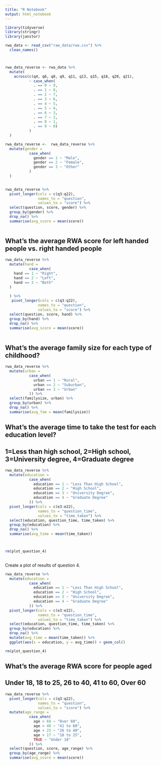 ```yaml
---
title: "R Notebook"
output: html_notebook
---
```


```r
library(tidyverse)
library(stringr)
library(janitor)

rwa_data <- read_csv("raw_data/rwa.csv") %>% 
  clean_names()



rwa_data_reverse <- rwa_data %>% 
  mutate(
    across(c(q4, q6, q8, q9, q11, q13, q15, q18, q20, q21),
           ~ case_when(
             . == 0 ~ 9,
             . == 1 ~ 8,
             . == 2 ~ 7,
             . == 3 ~ 6,
             . == 4 ~ 5,
             . == 5 ~ 4,
             . == 6 ~ 3,
             . == 7 ~ 2,
             . == 8 ~ 1,
             . == 9 ~ 0)
           )
  )

rwa_data_reverse <-  rwa_data_reverse %>% 
  mutate(gender = 
           case_when(
             gender == 1 ~ "Male",
             gender == 2 ~ "Female",
             gender == 3 ~ "Other"
           )
  )

  
rwa_data_reverse %>% 
  pivot_longer(cols = c(q3:q22), 
               names_to = "question", 
               values_to = "score") %>% 
  select(question, score, gender) %>% 
  group_by(gender) %>% 
  drop_na() %>% 
  summarise(avg_score = mean(score))
  

```

## What’s the average RWA score for left handed people vs. right handed people 

```r

rwa_data_reverse %>% 
  mutate(hand = 
           case_when(
    hand == 1 ~ "Right",
    hand == 2 ~ "Left",
    hand == 3 ~ "Both"
  )
    
  ) %>% 
   pivot_longer(cols = c(q3:q22), 
               names_to = "question", 
               values_to = "score") %>% 
  select(question, score, hand) %>% 
  group_by(hand) %>% 
  drop_na() %>% 
  summarise(avg_score = mean(score))
  
```

## What’s the average family size for each type of childhood?

```r
rwa_data_reverse %>% 
  mutate(urban = 
           case_when(
             urban == 1 ~ "Rural",
             urban == 2 ~ "Suburban",
             urban == 3 ~ "Urban"
           )) %>% 
  select(familysize, urban) %>% 
  group_by(urban) %>% 
  drop_na() %>% 
  summarise(avg_fam = mean(familysize))
```

## What’s the average time to take the test for each education level?

## 1=Less than high school, 2=High school, 3=University degree, 4=Graduate degree

```r
rwa_data_reverse %>% 
  mutate(education = 
           case_when(
             education == 1 ~ "Less Than High School",
             education == 2 ~ "High School",
             education == 3 ~ "University Degree",
             education == 4 ~ "Graduate Degree"
           )) %>% 
  pivot_longer(cols = c(e3:e22),
               names_to = "question_time",
               values_to = "time_taken") %>% 
  select(education, question_time, time_taken) %>% 
  group_by(education) %>% 
  drop_na() %>% 
  summarise(avg_time = mean(time_taken)) 



rm(plot_question_4)
  
```
Create a plot of results of question 4.

```r
rwa_data_reverse %>% 
  mutate(education = 
           case_when(
             education == 1 ~ "Less Than High School",
             education == 2 ~ "High School",
             education == 3 ~ "University Degree",
             education == 4 ~ "Graduate Degree"
           )) %>% 
  pivot_longer(cols = c(e3:e22),
               names_to = "question_time",
               values_to = "time_taken") %>% 
  select(education, question_time, time_taken) %>% 
  group_by(education) %>% 
  drop_na() %>% 
  mutate(avg_time = mean(time_taken)) %>% 
  ggplot(aes(x = education, y = avg_time)) + geom_col()

rm(plot_question_4)

```

## What’s the average RWA score for people aged
## Under 18, 18 to 25, 26 to 40, 41 to 60, Over 60

```r

rwa_data_reverse %>% 
  pivot_longer(cols = c(q3:q22), 
               names_to = "question", 
               values_to = "score") %>% 
  mutate(age_range = 
           case_when(
             age > 60 ~ "Over 60",
             age > 40 ~ "41 to 60",
             age > 25 ~ "26 to 40",
             age > 17 ~ "18 to 25",
             TRUE ~ "Under 18"
           )) %>% 
  select(question, score, age_range) %>% 
  group_by(age_range) %>% 
  summarise(avg_score = mean(score))

```

